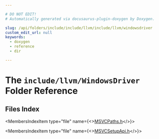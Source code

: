 ```yaml
---

# DO NOT EDIT!
# Automatically generated via docusaurus-plugin-doxygen by Doxygen.

slug: /api/folders/include/include/llvm/include/llvm/windowsdriver
custom_edit_url: null
keywords:
  - doxygen
  - reference
  - dir

---
```





# The `include/llvm/WindowsDriver` Folder Reference

<DoxygenPage pluginConfig={pluginConfig}>



## Files Index

<MembersIndex>

<MembersIndexItem
  type="file"
  name={<><a href="/docs/api/files/include/include/llvm/include/llvm/windowsdriver/msvcpaths-h">MSVCPaths.h</a></>}>
</MembersIndexItem>

<MembersIndexItem
  type="file"
  name={<><a href="/docs/api/files/include/include/llvm/include/llvm/windowsdriver/msvcsetupapi-h">MSVCSetupApi.h</a></>}>
</MembersIndexItem>

</MembersIndex>


</DoxygenPage>
